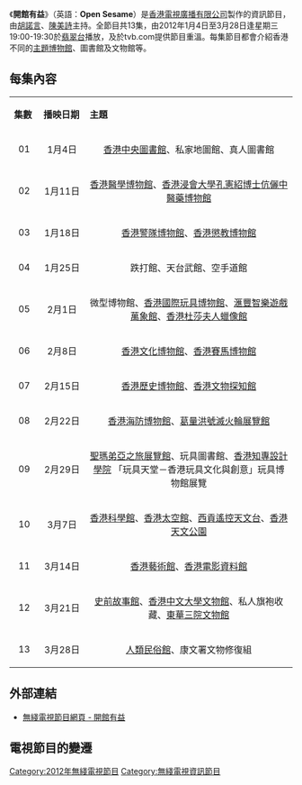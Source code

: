 {{無綫節目
| 中文節目名=開館有益
| 英文節目名={{lang|en|Open Sesame}}
| 圖片= [[File:Open_Sesame.jpg|300px]]
| 翡翠台首播日期=2012年1月4日至3月28日
| 翡翠台首播時間=逢星期三 19:00-19:30（連廣告）
| 監製=[[賴偉棠|賴偉棠]]
| 編審=[[袁思勇|袁思勇]]、[[張穎珊|張穎珊]]
| 製作統籌=
| 集數=13
| 類型=資訊
| 製作公司=[[電視廣播有限公司|電視廣播有限公司]]
| 主持=[[胡諾言|胡諾言]]、[[陳美詩|陳美詩]]
| 網頁=http://programme.tvb.com/lifestyle/opensesame/
}}

《'''開館有益'''》（英語：'''Open Sesame'''）是[[香港|香港]][[電視廣播有限公司|電視廣播有限公司]]製作的資訊節目，由[[胡諾言|胡諾言]]、[[陳美詩|陳美詩]]主持。全節目共13集，由2012年1月4日至3月28日逢星期三19:00-19:30於[[翡翠台|翡翠台]]播放，及於tvb.com提供節目重溫。每集節目都會介紹香港不同的[[香港博物館列表|主題博物館]]、圖書館及文物館等。

==每集內容==
{|class="wikitable" style="width:60%; font-size: 14px;"
|- style="background:cornflowerblue; color:white" align=center
|style="width:5%"|'''集數'''||style="width:10%"|'''播映日期'''||style="width:45%"|'''主題'''
|-
|align=center| 01 ||align=center| 1月4日 ||align=center|[[香港中央圖書館|香港中央圖書館]]、私家地圖館、真人圖書館
|-
|align=center| 02 ||align=center| 1月11日 ||align=center|[[香港醫學博物館|香港醫學博物館]]、[[香港浸會大學孔憲紹博士伉儷中醫藥博物館|香港浸會大學孔憲紹博士伉儷中醫藥博物館]]
|-
|align=center| 03 ||align=center| 1月18日 ||align=center|[[香港警隊博物館|香港警隊博物館]]、[[香港懲教博物館|香港懲教博物館]] 
|-
|align=center| 04 ||align=center| 1月25日 ||align=center|跌打館、天台武館、空手道館
|-
|align=center| 05 ||align=center| 2月1日 ||align=center|微型博物館、[[香港國際玩具博物館|香港國際玩具博物館]]、[[滙豐智樂遊戲萬象館|滙豐智樂遊戲萬象館]]、[[香港杜莎夫人蠟像館|香港杜莎夫人蠟像館]]
|-
|align=center| 06 ||align=center| 2月8日 ||align=center|[[香港文化博物館|香港文化博物館]]、[[香港賽馬博物館|香港賽馬博物館]]
|-
|align=center| 07 ||align=center| 2月15日 ||align=center|[[香港歷史博物館|香港歷史博物館]]、[[香港文物探知館|香港文物探知館]] 
|-
|align=center| 08 ||align=center| 2月22日 ||align=center|[[香港海防博物館|香港海防博物館]]、[[葛量洪號滅火輪展覽館|葛量洪號滅火輪展覽館]]
|-
|align=center| 09 ||align=center| 2月29日 ||align=center|[[聖瑪弟亞之旅展覽館|聖瑪弟亞之旅展覽館]]、玩具圖書館、[[香港知專設計學院|香港知專設計學院]] 「玩具天堂－香港玩具文化與創意」玩具博物館展覽
|-
|align=center| 10 ||align=center| 3月7日 ||align=center|[[香港科學館|香港科學館]]、[[香港太空館|香港太空館]]、[[西貢遙控天文台|西貢遙控天文台]]、[[香港天文公園|香港天文公園]]
|-
|align=center| 11 ||align=center| 3月14日 ||align=center|[[香港藝術館|香港藝術館]]、[[香港電影資料館|香港電影資料館]]
|-
|align=center| 12 ||align=center| 3月21日 ||align=center|[[史前故事館|史前故事館]]、[[香港中文大學文物館|香港中文大學文物館]]、私人旗袍收藏、[[東華三院文物館|東華三院文物館]]
|-
|align=center| 13 ||align=center| 3月28日 ||align=center|[[人類民俗館|人類民俗館]]、康文署文物修復組
|}

==外部連結==
*[http://programme.tvb.com/lifestyle/opensesame/ 無綫電視節目網頁 - 開館有益] {{Wayback|url=http://programme.tvb.com/lifestyle/opensesame/ |date=20191201221726 }}

==電視節目的變遷==
{{電視節目的變遷
|電視台={{HK}}[[無綫電視|無綫電視]][[翡翠台|翡翠台]]
|播放檔次=星期三 19:00-19:30 時段
|節目名稱=開館有益<br/>（2012.01.04 - 2012.03.28）
|上一節目=2011香港大事回顧<br/>（2011.12.28）
|下一節目=[[大韓好Kimchi|大韓好Kimchi]]<br/>（2012.04.04 - 2012.04.25）
}}

[[Category:2012年無綫電視節目|Category:2012年無綫電視節目]]
[[Category:無綫電視資訊節目|Category:無綫電視資訊節目]]